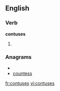 ==English==

===Verb===
'''contuses'''

# {{third-person singular of|[[contuse]]}}

===Anagrams===
* {{alphagram|cenosstu}}
* [[countess#English|countess]]


[[fr:contuses]]
[[vi:contuses]]